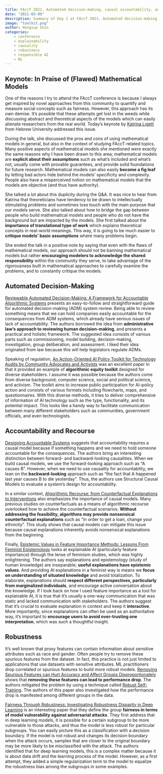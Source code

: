 ```yaml
---
title: FAccT 2021. Automated decision-making, causal accountability, and robustness
date: "2021-03-09"
description: Summary of Day 2 at FAccT 2021. Automated decision-making, accountability and recourse, and model robustness
image: "toolkit.png"
author: Hongsup Shin
categories: 
    - conference
    - explainability
    - causality
    - robustness
    - responsible AI
    - ML
---
```


## Keynote: In Praise of (Flawed) Mathematical Models

One of the reasons I try to attend the FAccT conference is because I always get inspired by novel approaches from this community to quantify and measure social concepts such as fairness. However, this approach has its own demise. It's possible that these attempts get lost in the weeds while discussing abstract and theoretical aspects of the models which can easily alienate researchers from the real world. Today's keynote by [Katrina Ligett](https://www.cs.huji.ac.il/~katrina/) from Hebrew University addressed this issue.

During the talk, she discussed the pros and cons of using mathematical models in general, but also in the context of studying FAccT-related topics. Many positive aspects of mathematical models she mentioned were exactly the same reasons why I have been drawn to this area; mathematical models are **explicit about their assumptions** such as what's included and what's not, usually come with provable guarantees, and provide solid foundations for future research. Mathematical models can also easily **become a fig leaf** by letting bad actors hide behind the models' specificity and complexity. People also have a misperceived notion on mathematical models that the models are objective (and thus have authority).

She talked a lot about this duplicity during the Q&A. It was nice to hear from Katrina that theoreticians have tendency to be drawn to intellectually stimulating problems and sometimes lose touch with the main purpose that our models serve. She also talked about how to bridge the gap between people who build mathematical models and people who do not have the background but are impacted by the models. She first talked about the **importance of translational type of work** which explains theoretical concepts in real-world meanings. This way, it is going to be much easier to **critique models' basic assumptions** where many problems begin.

She ended the talk in a positive note by saying that even with the flaws of mathematical models, our approach should not be banning mathematical models but rather **encouraging modelers to acknowledge the shared responsibility** within the community they serve, to take advantage of the rigorousness built in mathematical approaches to carefully examine the problems, and to constantly critique the models.

## Automated Decision-Making

[Reviewable Automated Decision-Making: A Framework for Accountable Algorithmic Systems](https://dl.acm.org/doi/pdf/10.1145/3442188.3445921) presents an easy-to-follow and straightforward guide for automated decision-making (ADM) system review. Being able to review something means that we can hold companies easily accountable for the consequences from ADM systems, which already have serious issues of lack of accountability. The authors borrowed the idea from **administrative law's approach to reviewing human decision-making**, and presents a practical and holistic framework. The suggested idea consists of various parts such as commissioning, model building, decision-making, investigation, group deliberation, and assessment. I liked their idea originated from law because this will help legislators regulate ADMs.

Speaking of regulation, [An Action-Oriented AI Policy Toolkit for Technology Audits by Community Advocates and Activists](https://dl.acm.org/doi/epdf/10.1145/3442188.3445938) was an excellent paper in that it provided an example of **algorithmic equity toolkit** designed for diverse stakeholders. I assume it was possible because the authors come from diverse background; computer science, social and political science, and activism. The toolkit aims to increase public participation for AI-policy action and consists of various formats including flowcharts, maps, and questionnaires. With this diverse methods, it tries to deliver comprehensive of information of AI technology such as the type, functionality, and its potential impact. This looks like a handy way to facilitate communication between many different stakeholders such as communities, government officials, and even technologists.

## Accountability and Recourse

[Designing Accountable Systems](https://dl.acm.org/doi/pdf/10.1145/3442188.3445905) suggests that accountability requires a causal model because if something happens and we need to hold someone accountable for the consequences. The authors bring an interesting distinction between forward- and backward-looking causalities. When we build causal models, we use the forward-looking approach such as "A causes B". However, when we need to use causality for accountability, we lean on the **backward-looking** approach such as "the fact that A happened last year causes B to die yesterday". Thus, the authors use Structural Causal Models to evaluate a system's design for accountability.

In a similar context, [Algorithmic Recourse: from Counterfactual Explanations to Interventions](https://dl.acm.org/doi/pdf/10.1145/3442188.3445899) also emphasizes the importance of causal models. Many previous studies on counterfactuals as a means of algorithmic recourse overlooked how to achieve the counterfactual scenarios. **Without addressing the feasibility, algorithms may provide nonsensical counterfactual explanations** such as "in order to get a loan, change your ethnicity". This study shows that causal models can mitigate this issue because causal explanations inherently avoids nonsensical explanations from the beginning.

Finally, [Epistemic Values in Feature Importance Methods: Lessons From Feminist Epistemology](https://dl.acm.org/doi/pdf/10.1145/3442188.3445943) looks at explainable AI (particularly feature importance) through the lense of feminism studies, which was highly enlightening. The authors say explanations and epistemology (study of human knowledge) are inseparable; **useful explanations have epistemic values**. And providing AI explanations in a feminist way is means we **focus on understanding of situated knowledge** and avoid totalization. To elaborate, explanations should **respect different perspectives, particularly from marginalized individuals**, and encourage active conversation about the knowledge. If I look back on how I used feature importance as a tool for explainable AI, it is true that it's usually a one-way communication that was static and lacked communication with stakeholders. The authors suggest that it's crucial to evaluate explanation in context and keep it **interactive**. More importantly, since explanations can often be used as an authoritative way, it's important to **encourage users to avoid over-trusting one interpretation**, which was such a thoughtful insight.

## Robustness

It's well known that proxy features can contain information about sensitive attributes such as race and gender. Often people try to remove these spurious features from the dataset. In fact, this practice is not just limited to applications that use datasets with sensitive attributes. ML practitioners drop correlated or spurious features to build more robust models. [Removing Spurious Features can Hurt Accuracy and Affect Groups Disproportionately](https://dl.acm.org/doi/pdf/10.1145/3442188.3445883) shows that **removing these features can lead to performance drop**. The authors mitigated the problem by using a technique called [Robust Self-Training](https://arxiv.org/abs/2002.10716). The authors of this paper also investigated how the performance drop is manifested among different groups in the data.

[Fairness Through Robustness: Investigating Robustness Disparity in Deep Learning](https://dl.acm.org/doi/pdf/10.1145/3442188.3445910) is an interesting paper that they define the group **fairness in terms of model vulnerability against adversarial attacks**. They first address that in deep learning models, it is possible for a certain subgroup to be more vulnerable to those attacks, and thus the model is less robust for particular subgroups. You can easily picture this as a classification with a decision boundary. If the model is not robust and changes its decision boundary when the attack occurs, samples that are closer to the original boundary may be more likely to be misclassified with the attack. The authors identified that for deep learning models, this is a complex matter because it is about data drift and the learning process of the model. However, as a first attempt, they added a simple regularization term to the model to equalize the robustness bias among the subgroups in some examples.
